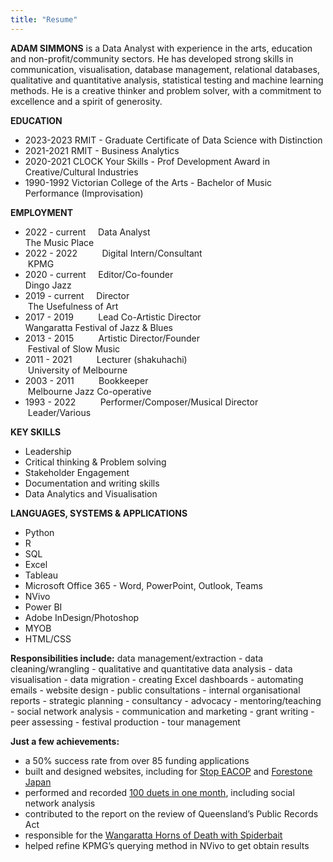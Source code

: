 ```yaml
---
title: "Resume"
---
```


**ADAM SIMMONS** is a Data Analyst with experience in the arts, education and non-profit/community sectors. He has developed strong skills in communication, visualisation, database management, relational databases, qualitative and quantitative analysis, statistical testing and machine learning methods. He is a creative thinker and problem solver, with a commitment to excellence and a spirit of generosity.

**EDUCATION**  

- 2023-2023  RMIT - Graduate Certificate of Data Science with Distinction
- 2021-2021  RMIT - Business Analytics
- 2020-2021  CLOCK Your Skills - Prof Development Award in Creative/Cultural Industries
- 1990-1992  Victorian College of the Arts - Bachelor of Music Performance (Improvisation)	

**EMPLOYMENT**  

- 2022 - current &nbsp; &nbsp;                  Data Analyst&nbsp; &nbsp; &nbsp; &nbsp; &nbsp; &nbsp; &nbsp; &nbsp; &nbsp; &nbsp; &nbsp; &nbsp; &nbsp; &nbsp; &nbsp; &nbsp; &nbsp; &nbsp; &nbsp; &nbsp; &nbsp; &nbsp; &nbsp; &nbsp; &nbsp; &nbsp; &nbsp; &nbsp; &nbsp; &nbsp; &nbsp; &nbsp; &nbsp; The Music Place
- 2022 - 2022&nbsp; &nbsp; &nbsp; &nbsp; &nbsp; Digital Intern/Consultant&nbsp; &nbsp; &nbsp; &nbsp; &nbsp; &nbsp; &nbsp; &nbsp; &nbsp; &nbsp; &nbsp; &nbsp; &nbsp; &nbsp; &nbsp; &nbsp; &nbsp; &nbsp; &nbsp; &nbsp; &nbsp;KPMG
- 2020 - current &nbsp; &nbsp;                  Editor/Co-founder&nbsp; &nbsp; &nbsp; &nbsp; &nbsp; &nbsp; &nbsp; &nbsp; &nbsp; &nbsp; &nbsp; &nbsp; &nbsp; &nbsp; &nbsp; &nbsp; &nbsp; &nbsp; &nbsp; &nbsp; &nbsp; &nbsp; &nbsp; &nbsp; &nbsp; &nbsp; &nbsp; Dingo Jazz 
- 2019 - current &nbsp; &nbsp;                  Director&nbsp; &nbsp; &nbsp; &nbsp; &nbsp; &nbsp; &nbsp; &nbsp; &nbsp; &nbsp; &nbsp; &nbsp; &nbsp; &nbsp; &nbsp; &nbsp; &nbsp; &nbsp; &nbsp; &nbsp; &nbsp; &nbsp; &nbsp; &nbsp; &nbsp; &nbsp; &nbsp; &nbsp; &nbsp; &nbsp; &nbsp; &nbsp; &nbsp; &nbsp; &nbsp; &nbsp; &nbsp; &nbsp;The Usefulness of Art 
- 2017 - 2019&nbsp; &nbsp; &nbsp; &nbsp; &nbsp; Lead Co-Artistic Director&nbsp; &nbsp; &nbsp; &nbsp; &nbsp; &nbsp; &nbsp; &nbsp; &nbsp; &nbsp; &nbsp; &nbsp; &nbsp; &nbsp; &nbsp; &nbsp; &nbsp; &nbsp; &nbsp; &nbsp; &nbsp; Wangaratta Festival of Jazz & Blues
- 2013 - 2015&nbsp; &nbsp; &nbsp; &nbsp; &nbsp; Artistic Director/Founder&nbsp; &nbsp; &nbsp; &nbsp; &nbsp; &nbsp; &nbsp; &nbsp; &nbsp; &nbsp; &nbsp; &nbsp; &nbsp; &nbsp; &nbsp; &nbsp; &nbsp; &nbsp; &nbsp; &nbsp; &nbsp;Festival of Slow Music
- 2011 - 2021&nbsp; &nbsp; &nbsp; &nbsp; &nbsp; Lecturer (shakuhachi)&nbsp; &nbsp; &nbsp; &nbsp; &nbsp; &nbsp; &nbsp; &nbsp; &nbsp; &nbsp; &nbsp; &nbsp; &nbsp; &nbsp; &nbsp; &nbsp; &nbsp; &nbsp; &nbsp; &nbsp; &nbsp; &nbsp; &nbsp; &nbsp;University of Melbourne 
- 2003 - 2011&nbsp; &nbsp; &nbsp; &nbsp; &nbsp; Bookkeeper&nbsp; &nbsp; &nbsp; &nbsp; &nbsp; &nbsp; &nbsp; &nbsp; &nbsp; &nbsp; &nbsp; &nbsp; &nbsp; &nbsp; &nbsp; &nbsp; &nbsp; &nbsp; &nbsp; &nbsp; &nbsp; &nbsp; &nbsp; &nbsp; &nbsp; &nbsp; &nbsp; &nbsp; &nbsp; &nbsp; &nbsp; &nbsp; &nbsp; &nbsp;Melbourne Jazz Co-operative 
- 1993 - 2022&nbsp; &nbsp; &nbsp; &nbsp; &nbsp; Performer/Composer/Musical Director&nbsp; &nbsp; &nbsp; &nbsp; &nbsp; &nbsp; &nbsp;Leader/Various

**KEY SKILLS**

- Leadership
- Critical thinking & Problem solving
- Stakeholder Engagement
- Documentation and writing skills
- Data Analytics and Visualisation

**LANGUAGES, SYSTEMS & APPLICATIONS**  

- Python
- R 
- SQL
- Excel
- Tableau
- Microsoft Office 365 - Word, PowerPoint, Outlook, Teams
- NVivo
- Power BI
- Adobe InDesign/Photoshop
- MYOB
- HTML/CSS 

**Responsibilities include:**
  data management/extraction
- data cleaning/wrangling
- qualitative and quantitative data analysis
- data visualisation
- data migration
- creating Excel dashboards
- automating emails
- website design
- public consultations
- internal organisational reports
- strategic planning
- consultancy
- advocacy
- mentoring/teaching 
- social network analysis
- communication and marketing
- grant writing
- peer assessing
- festival production
- tour management 

**Just a few achievements:**

- a 50% success rate from over 85 funding applications
- built and designed websites, including for [Stop EACOP](https://www.stopeacop.net){target="_blank"} and [Forestone Japan](https://www.forestone.com.au){target="_blank}
- performed and recorded [100 duets in one month](https://www.100251.com.au){target="_blank"}, including social network analysis
- contributed to the report on the review of Queensland's Public Records Act
- responsible for the [Wangaratta Horns of Death with Spiderbait](https://fb.watch/lv-oPf-qyM/){target="_blank}
- helped refine KPMG's querying method in NVivo to get obtain results



